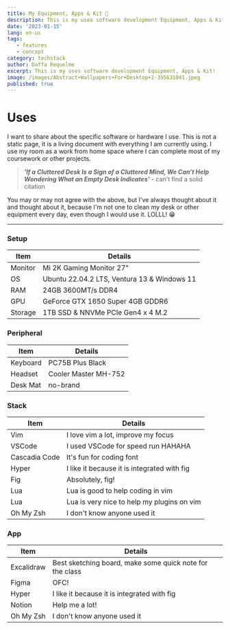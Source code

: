 ```yaml
---
title: My Equipment, Apps & Kit 🖤
description: This is my uses software development Equipment, Apps & Kit!
date: '2023-01-15'
lang: en-us
tags:
   - features
   - concept
category: techstack
author: Daffa Requelme
excerpt: This is my uses software development Equipment, Apps & Kit!
image: /images/Abstract+Wallpapers+For+Desktop+2-355631041.jpeg
published: true
---
```



# Uses

I want to share about the specific software or hardware I use. This is not a static page, it is a living document with everything I am currently using. I use my room as a work from home space where I can complete most of my coursework or other projects.


> **_'If a Cluttered Desk Is a Sign of a Cluttered Mind, We Can’t Help Wondering What an Empty Desk Indicates'_** - can't find a solid citation

You may or may not agree with the above, but I've always thought about it and thought about it, because I'm not one to clean my desk or other equipment every day, even though I would use it. LOLLL! 😁

---


### Setup

| Item      | Details                                                    |
| --------- | ---------------------------------------------------------- |
| Monitor   | Mi 2K Gaming Monitor 27"                                   |
| OS        | Ubuntu 22.04.2 LTS, Ventura 13 & Windows 11                |
| RAM       | 24GB 3600MT/s DDR4                                         |
| GPU       | GeForce GTX 1650 Super 4GB GDDR6                           |
| Storage   | 1TB SSD & NNVMe PCIe Gen4 x 4 M.2                          |

### Peripheral

| Item       | Details                                                   |
| ---------- | --------------------------------------------------------- |
| Keyboard   | PC75B Plus Black                                          |
| Headset    | Cooler Master MH-752                                      |
| Desk Mat   | no-brand                                                  |

### Stack


| Item     | Details                                     |
| ---------| ------------------------------------------- |
| Vim | I love vim a lot, improve my focus |
| VSCode | I used VSCode for speed run HAHAHA |
| Cascadia Code | It's fun for coding font  |
| Hyper | I like it because it is integrated with fig |
| Fig | Absolutely, fig! |
| Lua | Lua is good to help coding in vim |
| Lua | Lua is very nice to help my plugins on vim |
| Oh My Zsh | I don't know anyone used it |

### App

| Item     | Details                                     |
| ---------| ------------------------------------------- |
| Excalidraw | Best sketching board, make some quick note for the class |
| Figma | OFC! |
| Hyper | I like it because it is integrated with fig |
| Notion | Help me a lot! |
| Oh My Zsh | I don't know anyone used it |